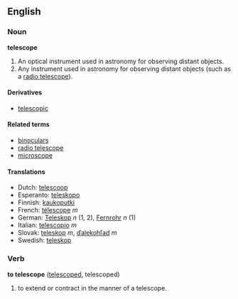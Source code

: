 ==English==
===Noun===
'''telescope'''

# An optical instrument used in astronomy for observing distant objects.
# Any instrument used in astronomy for observing distant objects (such as a [[radio telescope]]).

====Derivatives====
*[[telescopic]]

====Related terms====
*[[binoculars]]
*[[radio telescope]]
*[[microscope]]

====Translations====
*Dutch: [[telescoop]]
*Esperanto: [[teleskopo]]
*Finnish: [[kaukoputki]]
*French: [[télescope]] ''m'' <!-- or téléscope? -->
*German: [[Teleskop]] ''n'' (1, 2), [[Fernrohr]] ''n'' (1)
*Italian: [[telescopio]] ''m''
*Slovak: [[teleskop]] ''m'', [[ďalekohľad#Slovak|ďalekohľad]] ''m''
*Swedish: [[teleskop]]

===Verb===
'''to telescope''' ([[telescoped]], telescoped)

# to extend or contract in the manner of a telescope.